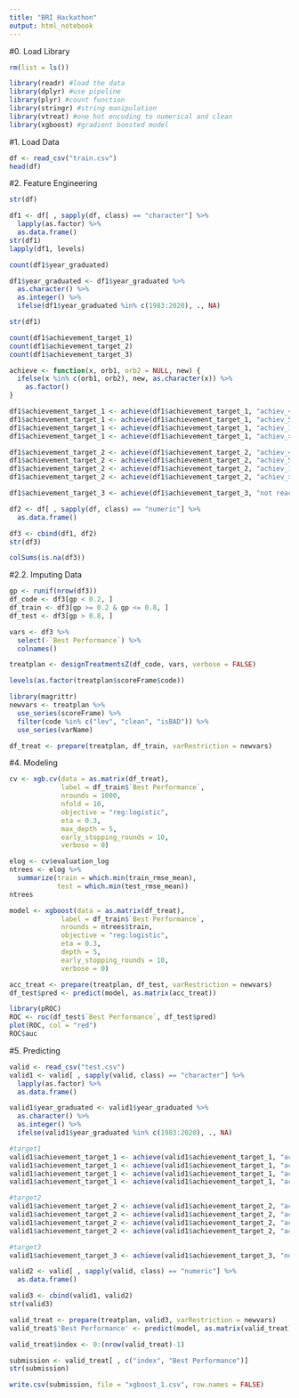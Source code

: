 ---
title: "BRI Hackathon"
output: html_notebook
---

#0. Load Library

```{r}
rm(list = ls())
```


```{r}
library(readr) #load the data
library(dplyr) #use pipeline
library(plyr) #count function
library(stringr) #string manipulation
library(vtreat) #one hot encoding to numerical and clean
library(xgboost) #gradient boosted model
```

#1. Load Data

```{r}
df <- read_csv("train.csv")
head(df)
```

#2. Feature Engineering

```{r}
str(df)
```

```{r}
df1 <- df[ , sapply(df, class) == "character"] %>%
  lapply(as.factor) %>%
  as.data.frame()
str(df1)
lapply(df1, levels)
```

```{r}
count(df1$year_graduated)
```

```{r}
df1$year_graduated <- df1$year_graduated %>%
  as.character() %>%
  as.integer() %>%
  ifelse(df1$year_graduated %in% c(1983:2020), ., NA)
```

```{r}
str(df1)
```

```{r}
count(df1$achievement_target_1)
count(df1$achievement_target_2)
count(df1$achievement_target_3)
```


```{r}
achieve <- function(x, orb1, orb2 = NULL, new) {
  ifelse(x %in% c(orb1, orb2), new, as.character(x)) %>%
    as.factor()
}
```

```{r}
df1$achievement_target_1 <- achieve(df1$achievement_target_1, "achiev_< 50%", "Pencapaian < 50%", "< 50%")
df1$achievement_target_1 <- achieve(df1$achievement_target_1, "achiev_50%-100%", "Pencapaian 100%-150%", "50% - 100%")
df1$achievement_target_1 <- achieve(df1$achievement_target_1, "achiev_100%-150%", "Pencapaian 50%-100%", "100% - 150%")
df1$achievement_target_1 <- achieve(df1$achievement_target_1, "achiev_> 1.5", "Pencapaian > 1.5", "> 150%")
```

```{r}
df1$achievement_target_2 <- achieve(df1$achievement_target_2, "achiev_< 50%", "Pencapaian < 50%", "< 50%")
df1$achievement_target_2 <- achieve(df1$achievement_target_2, "achiev_50%-100%", "Pencapaian 100%-150%", "50% - 100%")
df1$achievement_target_2 <- achieve(df1$achievement_target_2, "achiev_100%-150%", "Pencapaian 50%-100%", "100% - 150%")
df1$achievement_target_2 <- achieve(df1$achievement_target_2, "achiev_> 1.5", "Pencapaian > 1.5", "> 150%")
```

```{r}
df1$achievement_target_3 <- achieve(df1$achievement_target_3, "not reached", new = "not_reached")
```


```{r}
df2 <- df[ , sapply(df, class) == "numeric"] %>%
  as.data.frame()
```

```{r}
df3 <- cbind(df1, df2)
str(df3)
```

```{r}
colSums(is.na(df3))
```

#2.2. Imputing Data

```{r}
gp <- runif(nrow(df3))
df_code <- df3[gp < 0.2, ]
df_train <- df3[gp >= 0.2 & gp <= 0.8, ]
df_test <- df3[gp > 0.8, ]
```


```{r}
vars <- df3 %>%
  select(-`Best Performance`) %>%
  colnames()
```


```{r}
treatplan <- designTreatmentsZ(df_code, vars, verbose = FALSE)
```

```{r}
levels(as.factor(treatplan$scoreFrame$code))
```

```{r}
library(magrittr)
newvars <- treatplan %>%
  use_series(scoreFrame) %>%
  filter(code %in% c("lev", "clean", "isBAD")) %>%
  use_series(varName)

df_treat <- prepare(treatplan, df_train, varRestriction = newvars)
```


#4. Modeling
```{r}
cv <- xgb.cv(data = as.matrix(df_treat),
             label = df_train$`Best Performance`,
             nrounds = 1000,
             nfold = 10,
             objective = "reg:logistic",
             eta = 0.3,
             max_depth = 5,
             early_stopping_rounds = 10,
             verbose = 0)
```

```{r}
elog <- cv$evaluation_log
ntrees <- elog %>%
  summarize(train = which.min(train_rmse_mean),
            test = which.min(test_rmse_mean))
ntrees
```

```{r}
model <- xgboost(data = as.matrix(df_treat),
             label = df_train$`Best Performance`,
             nrounds = ntrees$train,
             objective = "reg:logistic",
             eta = 0.3,
             depth = 5,
             early_stopping_rounds = 10,
             verbose = 0)
```

```{r}
acc_treat <- prepare(treatplan, df_test, varRestriction = newvars)
df_test$pred <- predict(model, as.matrix(acc_treat))
```

```{r}
library(pROC)
ROC <- roc(df_test$`Best Performance`, df_test$pred)
plot(ROC, col = "red")
ROC$auc
```

#5. Predicting

```{r}
valid <- read_csv("test.csv")
valid1 <- valid[ , sapply(valid, class) == "character"] %>%
  lapply(as.factor) %>%
  as.data.frame()
```

```{r}
valid1$year_graduated <- valid1$year_graduated %>%
  as.character() %>%
  as.integer() %>%
  ifelse(valid1$year_graduated %in% c(1983:2020), ., NA)
```

```{r}
#target1
valid1$achievement_target_1 <- achieve(valid1$achievement_target_1, "achiev_< 50%", "Pencapaian < 50%", "< 50%")
valid1$achievement_target_1 <- achieve(valid1$achievement_target_1, "achiev_50%-100%", "Pencapaian 100%-150%", "50% - 100%")
valid1$achievement_target_1 <- achieve(valid1$achievement_target_1, "achiev_100%-150%", "Pencapaian 50%-100%", "100% - 150%")
valid1$achievement_target_1 <- achieve(valid1$achievement_target_1, "achiev_> 1.5", "Pencapaian > 1.5", "> 150%")

#target2
valid1$achievement_target_2 <- achieve(valid1$achievement_target_2, "achiev_< 50%", "Pencapaian < 50%", "< 50%")
valid1$achievement_target_2 <- achieve(valid1$achievement_target_2, "achiev_50%-100%", "Pencapaian 100%-150%", "50% - 100%")
valid1$achievement_target_2 <- achieve(valid1$achievement_target_2, "achiev_100%-150%", "Pencapaian 50%-100%", "100% - 150%")
valid1$achievement_target_2 <- achieve(valid1$achievement_target_2, "achiev_> 1.5", "Pencapaian > 1.5", "> 150%")

#target3
valid1$achievement_target_3 <- achieve(valid1$achievement_target_3, "not reached", new = "not_reached")
```

```{r}
valid2 <- valid[ , sapply(valid, class) == "numeric"] %>%
  as.data.frame()
```

```{r}
valid3 <- cbind(valid1, valid2)
str(valid3)
```

```{r}
valid_treat <- prepare(treatplan, valid3, varRestriction = newvars)
valid_treat$'Best Performance' <- predict(model, as.matrix(valid_treat))
```


```{r}
valid_treat$index <- 0:(nrow(valid_treat)-1)
```

```{r}
submission <- valid_treat[ , c("index", "Best Performance")]
str(submission)
```

```{r}
write.csv(submission, file = "xgboost_1.csv", row.names = FALSE)
```

